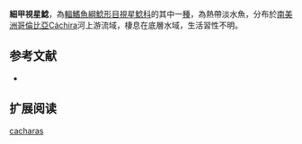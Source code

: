 {{Speciesbox
| name = 細甲視星鯰
| image = 
| image_width = 250px
| image_caption = 
| status = NE
| status_system = IUCN3.1
| genus = Astroblepus
| species = cacharas
| authority = [[Ardila_Rodríguez|Ardila Rodríguez]], 2011
| synonyms = 
}}

'''細甲視星鯰'''，為[[輻鰭魚綱|輻鰭魚綱]][[鯰形目|鯰形目]][[視星鯰科|視星鯰科]]的其中一[[種|種]]，為熱帶淡水魚，分布於[[南美洲|南美洲]][[哥倫比亞|哥倫比亞]]Cáchira河上游流域，棲息在底層水域，生活習性不明。

==参考文献==
*{{FishBase_species|genus=Astroblepus|species=cacharas|year=2014|month=11}}

== 扩展阅读 ==
{{refbegin}}
{{wikispecies-inline|Astroblepus cacharas|細甲視星鯰}}
{{refend}}
{{Taxonbar|from=Q5559713}}

[[Category:視星鯰屬|cacharas]]